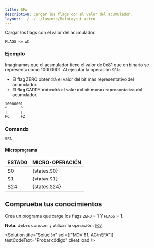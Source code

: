 ```yaml
---
title: SFA
description: Cargar los flags con el valor del acumulador.
layout: ../../../layouts/MainLayout.astro
---
```



Cargar los flags con el valor del acumulador.

```
FLAGS <= AC
```

### Ejemplo

Imaginamos que el acumulador tiene el valor de 0x81 que en binario se representa como 10000001.
Al ejecutar la operación `SFA`: 
* El flag ZERO obtendrá el valor del bit más representativo del acumulador.
* El flag CARRY obtendrá el valor del bit menos representativo del acumulador.

```
10000001
^      ^
|      |
FC     FZ
```


### Comando

```
SFA
```

#### Microprograma
| ESTADO | MICRO-OPERACIÓN |
|:-------|:----------|
| S0 | {states.S0} |
| S1 | {states.S1} |
| S24 | {states.S24} |

## Comprueba tus conocimientos

Crea un programa que carge los flags `ZERO` = 1 Y `FLAGS` = 1.

**Nota**: debes conocer y utilizar la operación: [`MOV`](/es/instructions/MOV)

<Solution title="Solución" sol={["MOV 81, AC\nSFA"]} testCodeText="Probar código" client:load />